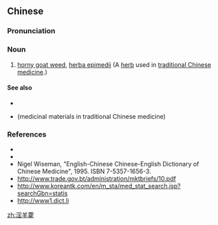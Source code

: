 ==Chinese==
{{zh-forms}}

===Pronunciation===
{{zh-pron
|m=yínyánghuò
|cat=n
}}

===Noun===
{{zh-noun}}

# [[w:Epimedium|horny goat weed]], [[herba epimedii]] (A [[herb]] used in [[traditional Chinese medicine]].)

====See also====
* {{l|zh|补益药}}
* {{l|zh|药材}} (medicinal materials in traditional Chinese medicine)

===References===
* {{pedialite|淫羊霍|lang=zh}}
* {{pedialite|淫羊藿|lang=zh}}
* Nigel Wiseman, "English-Chinese Chinese-English Dictionary of Chinese Medicine", 1995. ISBN 7-5357-1656-3.
* http://www.trade.gov.bt/administration/mktbriefs/10.pdf
* http://www.koreantk.com/en/m_sta/med_stat_search.jsp?searchGbn=statis
* http://www1.dict.li

[[zh:淫羊藿]]